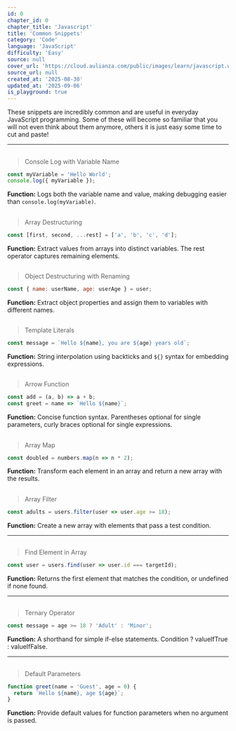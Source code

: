 ```yaml
---
id: 0
chapter_id: 0
chapter_title: 'Javascript'
title: 'Common Snippets'
category: 'Code'
language: 'JavaScript'
difficulty: 'Easy'
source: null
cover_url: 'https://cloud.aulianza.com/public/images/learn/javascript.webp'
source_url: null
created_at: '2025-08-30'
updated_at: '2025-09-06'
is_playground: true
---
```


These snippets are incredibly common and are useful in everyday JavaScript programming. Some of these will become so familiar that you will not even think about them anymore, others it is just easy some time to cut and paste!

---

## <span id="variable-logging" name="Variable Logging"></span>

> Console Log with Variable Name
```javascript
const myVariable = 'Hello World';
console.log({ myVariable });
```
**Function:** Logs both the variable name and value, making debugging easier than `console.log(myVariable)`.

<div
  data-component="TestItOut"
  data-title="Variable Logging"
  data-description="Change myVariable or add other variables and see what happens!"
  data-snippet-id="js-common-0-0-1"
  data-code="const myVariable = 'Hello World';
  console.log({ myVariable });">
</div>

## <span id="array-destructuring" name="Array Destructuring"></span>

> Array Destructuring
```javascript
const [first, second, ...rest] = ['a', 'b', 'c', 'd'];
```
**Function:** Extract values from arrays into distinct variables. The rest operator captures remaining elements.

<div 
  data-component="TestItOut" 
  data-title="Array Destructuring"
  data-description="Create an array then destructure it! Try changing the array values or destructuring pattern."
  data-snippet-id="js-common-0-0-2"
  data-code="const [first, second, ...rest] = ['a', 'b', 'c', 'd'];
  console.log('First:', first);
  console.log('Second:', second);
  console.log('Rest:', rest);
  &#47;&#47; Try with numbers
  const [x, y, ...others] = [1, 2, 3, 4, 5];
  console.log('X:', x, 'Y:', y, 'Others:', others);">
</div>

## <span id="object-destructuring" name="Object Destructuring"></span>

> Object Destructuring with Renaming
```javascript
const { name: userName, age: userAge } = user;
```
**Function:** Extract object properties and assign them to variables with different names.

<div 
  data-component="TestItOut"
  data-title="Object Destructuring"
  data-description="Create an object then destructure it!"
  data-snippet-id="js-common-0-0-3"
  data-code="const user = { name: 'John', age: 30, city: 'New York' };
  const { name: userName, age: userAge } = user;
  console.log('User Name:', userName);
  console.log('User Age:', userAge);
  &#47;&#47; Try with more properties
  const { city: userCity = 'Unknown' } = user;
  console.log('User City:', userCity);">
</div>

## <span id="template-literals" name="Template Literals"></span>

> Template Literals
```javascript
const message = `Hello ${name}, you are ${age} years old`;
```
**Function:** String interpolation using backticks and `${}` syntax for embedding expressions.

<div
  data-component="TestItOut"
  data-title="Template Literals"
  data-description="Practice inserting variables into the message string! Try adding calculations or function calls inside the ${} syntax."
  data-snippet-id="js-common-0-0-4"
  data-code="const name = 'World';
  const age = 25;
  const message = `Hello ${name}, you are ${age} years old`;
  console.log(message);
  &#47;&#47; Try with expressions
  const price = 19.99;
  const tax = 0.08;
  const total = `Total: $${(price * (1 + tax)).toFixed(2)}`;
  console.log(total);">
</div>

## <span id="arrow-function" name="Arrow Function"></span>

> Arrow Function
```javascript
const add = (a, b) => a + b;
const greet = name => `Hello ${name}`;
```
**Function:** Concise function syntax. Parentheses optional for single parameters, curly braces optional for single expressions.

<div
  data-component="TestItOut"
  data-title="Arrow Function"
  data-description="Experiment with different arrow function syntaxes! Try functions with no parameters, one parameter, or multiple parameters."
  data-snippet-id="js-common-0-0-5"
  data-code="const add = (a, b) => a + b;
  const greet = name => `Hello ${name}`;\n
  console.log('5 + 3 =', add(5, 3));
  console.log(greet('Developer'));
  &#47;&#47; Try different arrow function styles
  const multiply = (x, y) => x * y;
  const square = x => x * x;
  const sayHi = () => 'Hi there!';\n
  console.log('4 * 6 =', multiply(4, 6));
  console.log('Square of 7:', square(7));
  console.log(sayHi());">
</div>

## <span id="array-map" name="Arary Map"></span>

> Array Map
```javascript
const doubled = numbers.map(n => n * 2);
```
**Function:** Transform each element in an array and return a new array with the results.

<div
  data-component="TestItOut"
  data-title="Array Map"
  data-description="Try different transformations like squaring numbers, converting strings, or creating objects from arrays!"
  data-snippet-id="js-common-0-0-6" 
  data-code="const numbers = [1, 2, 3, 4, 5];
  const doubled = numbers.map(n => n * 2);
  console.log('Original:', numbers);
  console.log('Doubled:', doubled);
  &#47;&#47; Try different transformations
  const names = ['alice', 'bob', 'charlie'];
  const capitalized = names.map(name => name.charAt(0).toUpperCase() + name.slice(1));
  console.log('Capitalized:', capitalized); const ages = [16, 21, 30, 45];
  const ageGroups = ages.map(age => age >= 18 ? 'Adult' : 'Minor');
  console.log('Age Groups:', ageGroups);">
</div>

## <span id="array-filter" name="Array Filter"></span>

> Array Filter
```javascript
const adults = users.filter(user => user.age >= 18);
```
**Function:** Create a new array with elements that pass a test condition.

<div
  data-component="TestItOut"
  data-title="Array Filter"
  data-description="Try different filter conditions! Filter by age, name length, or any other property you can think of."
  data-snippet-id="js-common-0-0-7"
  data-code="const users = [
    { name: 'Alice', age: 25 },
    { name: 'Bob', age: 16 },
    { name: 'Charlie', age: 30 },
    { name: 'Diana', age: 17 }
  ];
  const adults = users.filter(user => user.age >= 18);
  console.log('All users:', users);
  console.log('Adults only:', adults);
  &#47;&#47; Try different filters
  const numbers = [1, 2, 3, 4, 5, 6, 7, 8, 9, 10];
  const evenNumbers = numbers.filter(n => n % 2 === 0);
  const bigNumbers = numbers.filter(n => n > 5);
  console.log('Even numbers:', evenNumbers);
  console.log('Numbers > 5:', bigNumbers);">
</div>

---

## <span id="find-array-element" name="Find Array Element"></span>

> Find Element in Array
```javascript
const user = users.find(user => user.id === targetId);
```
**Function:** Returns the first element that matches the condition, or undefined if none found.

<div
  data-component="TestItOut"
  data-title="Find Array Element"
  data-description="Try searching for different IDs, names, or create your own search criteria!"
  data-snippet-id="js-common-0-0-8"
  data-code="const users = [
    { id: 1, name: 'Alice', email: 'alice@example.com' },
    { id: 2, name: 'Bob', email: 'bob@example.com' },
    { id: 3, name: 'Charlie', email: 'charlie@example.com' }
  ];
  const targetId = 2;
  const user = users.find(user => user.id === targetId);
  console.log('Found user:', user);
  &#47;&#47; Try finding by different properties
  const userByName = users.find(user => user.name === 'Alice');
  console.log('Found by name:', userByName);\n
  const userByEmail = users.find(user => user.email.includes('charlie'));
  console.log('Found by email:', userByEmail);
  &#47;&#47; What happens if not found?
  const notFound = users.find(user => user.id === 999);
  console.log('Not found:', notFound);">
</div>

---

## <span id="ternary-operator" name="Ternary Operator"></span>

> Ternary Operator
```javascript
const message = age >= 18 ? 'Adult' : 'Minor';
```
**Function:** A shorthand for simple if-else statements. Condition ? valueIfTrue : valueIfFalse.

<div
  data-component="TestItOut"
  data-title="Ternary Operator"
  data-description="Try different ages and conditions! Experiment with nested ternary operators but keep them readable."
  data-snippet-id="js-common-0-0-9"
  data-code="const age = 20;
  const message = age >= 18 ? 'Adult' : 'Minor';
  console.log(`Age ${age}: ${message}`);
  &#47;&#47; Try with different ages
  const checkAge = (userAge) => {
    const status = userAge >= 18 ? 'Can vote' : 'Cannot vote yet';
    return `${userAge} years old: ${status}`;
  };\n
  console.log(checkAge(16));
  console.log(checkAge(21));
  console.log(checkAge(65));
  &#47;&#47; Nested ternary (be careful!)
  const score = 85;
  const grade = score >= 90 ? 'A' : score >= 80 ? 'B' : score >= 70 ? 'C' : 'F';
  console.log(`Score ${score}: Grade ${grade}`);">
</div>

---

## <span id="default-parameters" name="Default Parameters"></span>

> Default Parameters
```javascript
function greet(name = 'Guest', age = 0) {
  return `Hello ${name}, age ${age}`;
}
```
**Function:** Provide default values for function parameters when no argument is passed.

<div 
  data-component="TestItOut"
  data-title="Default Parameters"
  data-description="Try calling with different parameters!"
  data-snippet-id="js-common-0-0-10"
  data-code="function greet(name = 'Guest', age = 0) {
    return `Hello ${name}, age ${age}`;
  }
  console.log(greet());
  console.log(greet('Alice'));
  console.log(greet('Bob', 25));">
</div>